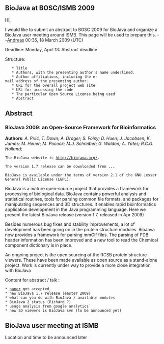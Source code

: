 == BioJava at BOSC/ISMB 2009 ==

Hi,

I would like to submit an abstract to BOSC 2009 for BioJava and organize a BioJava user meeting around ISMB. This page will be used to prepare this.
--[[User:Andreas|Andreas]] 00:35, 18 March 2009 (UTC)

Deadline:
Monday, April 13: Abstract deadline

Structure:

    * Title
    * Authors, with the presenting author's name underlined.
    * Author affiliations, including the e-mail address of the presenting author.
    * URL for the overall project web site
    * URL for accessing the code
    * The particular Open Source License being used 
    * Abstract


== Abstract ==
=== BioJava 2009:  an Open-Source Framework for Bioinformatics===

'''Authors''':
''A.  Prlić,  T. Down; A. Dräger; S. Foisy; D. Huen; J. Jacobsen, K. James;  M. Heuer;   M. Pocock;  M.J. Schreiber; G. Waldon; A. Yates; R.C.G. Holland;
''

 The BioJava website is http://biojava.org/. 

 The version 1.7 release can be downloaded from ...

 BioJava is available under the terms of version 2.1 of the GNU Lesser General Public License (LGPL).

BioJava is a mature open-source project that provides a framework for processing of biological data. BioJava contains powerful analysis and statistical routines, tools for parsing common file formats, and packages for manipulating sequences and 3D structures. It enables rapid bioinformatics application development in the Java programming language. Here we present the latest BioJava release (version 1.7, released in Apr 2009)


Besides numerous bug fixes and stability improvements, a lot of development has been going on in the protein structure modules. BioJava now provides a  framework for parsing mmCif files. The parsing of PDB header information has been improved and a new tool to read the Chemical component dictionary is in place. 


An ongoing project is the open sourcing of the RCSB protein structure viewers. These have been made available as open source as a stand-alone project. Work is currently under way to provide a more close integration with BioJava 
 



Content for abstract / talk :

 * [http://bioinformatics.oxfordjournals.org/cgi/content/abstract/btn397v1?ijkey=jIKd6VUGPrgshbv&keytype=ref paper] got accepted
 * new BioJava 1.7 release (easter 2009)
 * what can you do with BioJava / available modules
 * BioJava 2 status (Richard ?) 
 * usage analysis from google analytics
 * new 3D viewers is BioJava svn (to be announced yet)

== BioJava user meeting at ISMB ==

Location and time to be announced later
